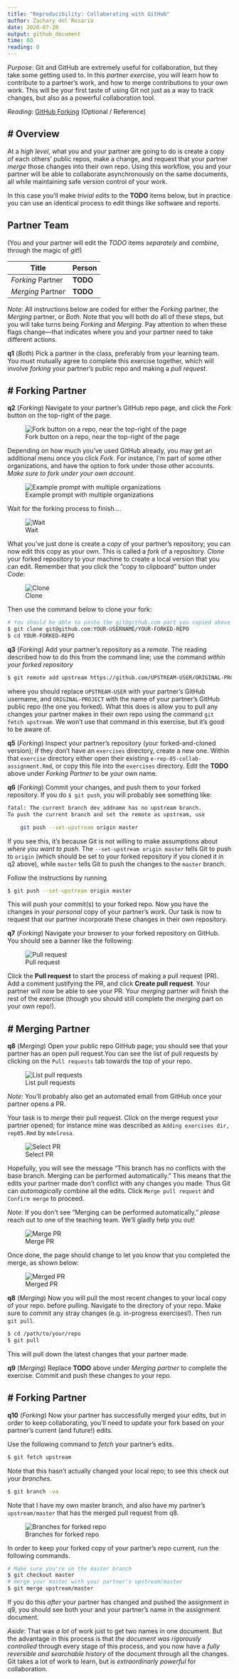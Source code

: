 ```yaml
---
title: "Reproducibility: Collaborating with GitHub"
author: Zachary del Rosario
date: 2020-07-20
output: github_document
time: 60
reading: 0
---
```


*Purpose*: Git and GitHub are extremely useful for collaboration, but they take
some getting used to. In this *partner exercise*, you will learn how to
contribute to a partner's work, and how to merge contributions to your own work.
This will be your first taste of using Git not just as a way to track changes,
but also as a powerful collaboration tool.

*Reading*: [GitHub Forking](https://gist.github.com/Chaser324/ce0505fbed06b947d962) (Optional / Reference)

# Overview
---

At a *high level*, what you and your partner are going to do is create a copy of each others' public repos, make a change, and request that your partner *merge* those changes into their own repo. Using this workflow, you and your partner will be able to collaborate asynchronously on the same documents, all while maintaining safe version control of your work.

In this case you'll make *trivial edits* to the **TODO** items below, but in practice you can use an identical process to edit things like software and reports.

## Partner Team

(You and your partner will edit the *TODO* items *separately* and *combine*, through the magic of *git*!)

| Title | Person |
|---|---|
| *Forking* Partner | **TODO** |
| *Merging* Partner | **TODO** |

*Note*: All instructions below are coded for either the *Forking* partner, the *Merging* partner, or *Both*. Note that you will both do all of these steps, but you will take turns being *Forking* and *Merging*. Pay attention to when these flags change---that indicates where you and your partner need to take different actions.

__q1__ (*Both*) Pick a partner in the class, preferably from your learning team. You must mutually agree to complete this exercise together, which will involve *forking* your partner's public repo and making a *pull request*.

# Forking Partner
---

__q2__ (*Forking*) Navigate to your partner's GitHub repo page, and click the *Fork* button on the top-right of the page.

![Fork button on a repo, near the top-right of the page](./images/rep05-fork.png)

Depending on how much you've used GitHub already, you may get an additional menu once you click *Fork*. For instance, I'm part of some other organizations, and have the option to fork under those other accounts. *Make sure to fork under your own account*.

![Example prompt with multiple organizations](./images/rep05-organization.png)

Wait for the forking process to finish....

![Wait](./images/rep05-wait.png)

What you've just done is create a *copy* of your partner's repository; you can now edit this copy as your own. This is called a *fork* of a repository. *Clone* your forked repository to your machine to create a local version that you can edit. Remember that you click the "copy to clipboard" button under *Code*:

![Clone](./images/rep05-clone.png)

Then use the command below to clone your fork:

```bash
# You should be able to paste the git@github.com part you copied above
$ git clone git@github.com:YOUR-USERNAME/YOUR-FORKED-REPO
$ cd YOUR-FORKED-REPO
```

__q3__ (*Forking*) Add your partner's repository as a *remote*. The reading described how to do this from the command line; use the command *within your forked repository*

```bash
$ git remote add upstream https://github.com/UPSTREAM-USER/ORIGINAL-PROJECT.git
```

where you should replace `UPSTREAM-USER` with your partner's GitHub username, and `ORIGINAL-PROJECT` with the name of your partner's GitHub public repo (the one you forked). What this does is allow you to pull any changes your partner makes in their own repo using the command `git fetch upstream`. We won't use that command in this exercise, but it's good to be aware of.

__q5__ (*Forking*) Inspect your partner's repository (your forked-and-cloned version); if they don't have an `exercises` directory, create a new one. Within that `exercise` directory either open their existing `e-rep-05-collab-assignment.Rmd`, or copy this file into the `exercises` directory. Edit the **TODO** above under *Forking Partner* to be your own name.

__q6__ (*Forking*) Commit your changes, and push them to your forked repository. If you do `$ git push`, you will probably see something like:

```bash
fatal: The current branch dev_addname has no upstream branch.
To push the current branch and set the remote as upstream, use

    git push --set-upstream origin master
```

If you see this, it's because Git is not willing to make assumptions about *where you want to push*. The `--set-upstream origin master` tells Git to push to `origin` (which should be set to your forked repository if you cloned it in q2 above), while `master` tells Git to push the changes to the `master` branch.

Follow the instructions by running

```bash
$ git push --set-upstream origin master
```

This will push your commit(s) to your forked repo. Now you have the changes in your *personal* copy of your partner's work. Our task is now to request that our partner incorporate these changes in their own repository.

__q7__ (*Forking*) Navigate your browser to your forked repository on GitHub. You should see a banner like the following:

![Pull request](./images/rep05-pr.png)

Click the **Pull request** to start the process of making a pull request (PR). Add a comment justifying the PR, and click **Create pull request**. Your partner will now be able to see your PR. Your *merging* partner will finish the rest of the exercise (though you should still complete the *merging* part on your own repo!).

# Merging Partner
---

__q8__ (*Merging*) Open your public repo GitHub page; you should see that your partner has an open pull request.You can see the list of pull requests by clicking on the `Pull requests` tab towards the top of your repo.

![List pull requests](./images/rep05-list-pr.png)

*Note*: You'll probably also get an automated email from GitHub once your partner opens a PR.

Your task is to *merge* their pull request. Click on the merge request your partner opened; for instance mine was described as `Adding exercises dir, rep05.Rmd` by `mdelrosa`.

![Select PR](./images/rep05-list-pr.png)

Hopefully, you will see the message "This branch has no conflicts with the base
branch. Merging can be performed automatically." This means that the edits your
partner made don't conflict with any changes you made. Thus Git can
*automagically* combine all the edits. Click `Merge pull request` and `Confirm
merge` to proceed.

*Note*: If you don't see "Merging can be performed automatically," *please*
reach out to one of the teaching team. We'll gladly help you out!

![Merge PR](./images/rep05-list-pr.png)

Once done, the page should change to let you know that you completed the merge,
as shown below:

![Merged PR](./images/rep05-merged-pr.png)

__q8__ (*Merging*) Now you will pull the most recent changes to your local copy
of your repo. before pulling. Navigate to the directory of your repo. Make sure
to commit any stray changes (e.g. in-progress exercises!). Then run `git pull`.

```bash
$ cd /path/to/your/repo
$ git pull
```

This will pull down the latest changes that your partner made.

__q9__ (*Merging*) Replace **TODO** above under *Merging partner* to complete the exercise. Commit and push these changes to your repo.

# Forking Partner
---

__q10__ (*Forking*) Now your partner has successfully merged your edits, but in
order to keep collaborating, you'll need to update your fork based on your
partner's current (and future!) edits.

Use the following command to *fetch* your partner's edits.

```bash
$ git fetch upstream
```

Note that this hasn't actually changed your local repo; to see this check out
your *branches*.

```bash
$ git branch -va
```

Note that I have my own master branch, and also have my partner's
`upstream/master` that has the merged pull request from q8.

![Branches for forked repo](./images/rep05-upstream-master.png)

In order to keep your forked copy of your partner's repo current, run the following commands.

```bash
# Make sure you're on the master branch
$ git checkout master
# merge your master with your partner's upstream/master
$ git merge upstream/master
```

If you do this *after* your partner has changed and pushed the assignment in q9,
you should see both your and your partner's name in the assignment document.

*Aside*: That was *a lot* of work just to get two names in one document. But the
advantage in this process is that *the document was rigorously controlled*
through every stage of this process, and you now have a *fully reversible and
searchable history* of the document through all the changes. Git takes a lot of
work to learn, but is *extraordinarly powerful* for collaboration.

<!-- include-exit-ticket -->
